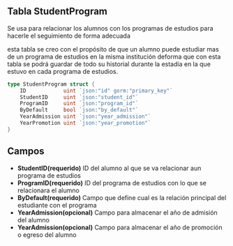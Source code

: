 ## Tabla StudentProgram
Se usa para relacionar los alumnos con los programas de estudios para 
hacerle el seguimiento de forma adecuada

esta tabla se creo con el propósito de que un alumno puede estudiar mas de un programa de estudios en 
la misma institución deforma que con esta tabla se podrá guardar de todo su historial durante la estadía 
en la que estuvo en cada programa de estudios.

```go
type StudentProgram struct {
	ID            uint `json:"id" gorm:"primary_key"`
	StudentID     uint `json:"student_id"`
	ProgramID     uint `json:"program_id"`
	ByDefault     bool `json:"by_default"`
	YearAdmission uint `json:"year_admission"`
	YearPromotion uint `json:"year_promotion"`
}
```

## Campos
- **StudentID(requerido)** ID del alumno al que se va relacionar aun programa de estudios
- **ProgramID(requerido)** ID del programa de estudios con lo que se relacionara el alumno
- **ByDefault(requerido)** Campo que define cual es la relación principal del estudiante con el programa
- **YearAdmission(opcional)** Campo para almacenar el año de admisión del alumno
- **YearAdmission(opcional)** Campo para almacenar el año de promoción o egreso del alumno
